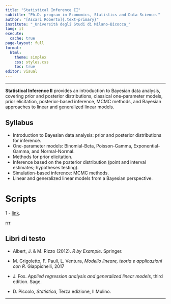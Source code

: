 ```yaml
---
title: "Statistical Inference II"
subtitle: "Ph.D. program in Economics, Statistics and Data Science."
author: "[Ascari Roberto]{.text-primary}"
institute: "_Università degli Studi di Milano-Bicocca_"
lang: it
execute:
  cache: true
page-layout: full
format:
  html:
    theme: simplex
    css: styles.css
    toc: true
editor: visual
---
```


------------------------------------------------------------------------

[**Statistical Inference II**]{.text-primary} provides an introduction to Bayesian data analysis, covering prior and posterior distributions, classical one-parameter models, prior elicitation, posterior-based inference, MCMC methods, and Bayesian approaches to linear and generalized linear models.







## Syllabus
- Introduction to Bayesian data analysis: prior and posterior distributions for inference.
- One-parameter models: Binomial-Beta, Poisson-Gamma, Exponential-Gamma, and Normal-Normal.
- Methods for prior elicitation.
- Inference based on the posterior distribution (point and interval estimates; hypotheses testing).
- Simulation-based inference: MCMC methods.
- Linear and generalized linear models from a Bayesian perspective. 

# Scripts
1 - [link](Code1.qmd).

[rrr](data/cardiac.csv)

## Libri di testo

-   Albert, J. & M. Rizzo (2012). *R by Example*. Springer.

-   M. Grigoletto, F. Pauli, L. Ventura, *Modello lineare, teoria e applicazioni con R*. Giappichelli, 2017

-   J. Fox. *Applied regression analysis and generalized linear models*, third edition. Sage.

-   D. Piccolo, *Statistica*, Terza edizione, Il Mulino.

------------------------------------------------------------------------
